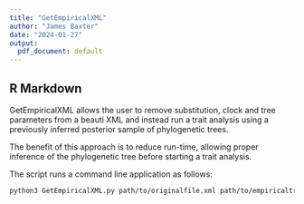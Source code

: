```yaml
---
title: "GetEmpiricalXML"
author: "James Baxter"
date: "2024-01-27"
output:
  pdf_document: default
---
```


## R Markdown

GetEmpiricalXML allows the user to remove substitution, clock and tree parameters from a beauti XML
and instead run a trait analysis using a previously inferred posterior sample of phylogenetic trees.

The benefit of this approach is to reduce run-time, allowing proper inference of the phylogenetic
tree before starting a trait analysis.

The script runs a command line application as follows:
```bash
python3 GetEmpiricalXML.py path/to/originalfile.xml path/to/empiricaltrees.tree
```


